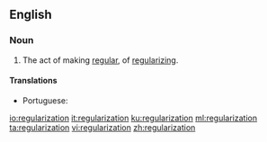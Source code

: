 ==English==

===Noun===
{{en-noun}}

# The act of making [[regular]], of [[regularize|regularizing]].

====Translations====
{{trans-top|the act of regularizing}}
* Portuguese: {{t|pt|regularização|f}}
{{trans-mid}}
{{trans-bottom}}

[[io:regularization]]
[[it:regularization]]
[[ku:regularization]]
[[ml:regularization]]
[[ta:regularization]]
[[vi:regularization]]
[[zh:regularization]]
